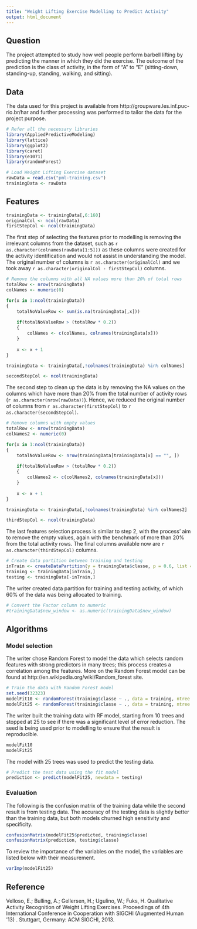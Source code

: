 ```yaml
---
title: "Weight Lifting Exercise Modelling to Predict Activity"
output: html_document
---
```


## Question
The project attempted to study how well people perform barbell lifting by predicting the manner in which they did the exercise. The outcome of the prediction is the class of activity, in the form of "A" to "E" (sitting-down, standing-up, standing, walking, and sitting).


## Data
The data used for this project is available from http://groupware.les.inf.puc-rio.br/har and further processing was performed to tailor the data for the project purpose. 

```r
# Refer all the necessary libraries
library(AppliedPredictiveModeling)
library(lattice)
library(ggplot2)
library(caret)
library(e1071)
library(randomForest)

# Load Weight Lifting Exercise dataset
rawData = read.csv("pml-training.csv")
trainingData <- rawData
```


## Features
```r
trainingData <- trainingData[,6:160]
originalCol <- ncol(rawData)
firstStepCol <- ncol(trainingData)
```
The first step of selecting the features prior to modelling is removing the irrelevant columns from the dataset, such as `r as.character(colnames(rawData[1:5]))` as these columns were created for the activity identification and would not assist in understanding the model. The original number of columns is `r as.character(originalCol)` and we took away `r as.character(originalCol - firstStepCol)` columns.

```r
# Remove the columns with all NA values more than 20% of total rows
totalRow <- nrow(trainingData)
colNames <- numeric(0)

for(x in 1:ncol(trainingData))
{
    totalNoValueRow <- sum(is.na(trainingData[,x]))
        
    if(totalNoValueRow > (totalRow * 0.2))
    {
        colNames <- c(colNames, colnames(trainingData[x]))
    }
    
    x <- x + 1 
}

trainingData <- trainingData[,!colnames(trainingData) %in% colNames]

secondStepCol <- ncol(trainingData)
```
The second step to clean up the data is by removing the NA values on the columns which have more than 20% from the total number of activity rows (`r as.character(nrow(rawData))`). Hence, we reduced the original number of columns from `r as.character(firstStepCol)` to `r as.character(secondStepCol)`.

```r
# Remove columns with empty values
totalRow <- nrow(trainingData)
colNames2 <- numeric(0)

for(x in 1:ncol(trainingData))
{
    totalNoValueRow <- nrow(trainingData[trainingData[x] == "", ])
    
    if(totalNoValueRow > (totalRow * 0.2))
    {
        colNames2 <- c(colNames2, colnames(trainingData[x]))
    }
    
    x <- x + 1 
}

trainingData <- trainingData[,!colnames(trainingData) %in% colNames2]

thirdStepCol <- ncol(trainingData)
```
The last features selection process is similar to step 2, with the process' aim to remove the empty values, again with the benchmark of more than 20% from the total activity rows. The final columns available now are `r as.character(thirdStepCol)` columns.

```r
# Create data partition between training and testing
inTrain <- createDataPartition(y = trainingData$classe, p = 0.6, list = FALSE)
training <- trainingData[inTrain,]
testing <- trainingData[-inTrain,]
```
The writer created data partition for training and testing activity, of which 60% of the data was being allocated to training.

```r
# Convert the Factor column to numeric 
#trainingData$new_window <- as.numeric(trainingData$new_window)
```

## Algorithms
### Model selection
The writer chose Random Forest to model the data which selects random features with strong predictors in many trees; this process creates a correlation among the features. More on the Random Forest model can be found at http://en.wikipedia.org/wiki/Random_forest site.
```r
# Train the data with Random Forest model
set.seed(32323)
modelFit10 <- randomForest(training$classe ~ ., data = training, ntree = 10)
modelFit25 <- randomForest(training$classe ~ ., data = training, ntree = 25)
```

The writer built the training data with RF model, starting from 10 trees and stopped at 25 to see if there was a significant level of error reduction. The seed is being used prior to modelling to ensure that the result is reproducible.
```r
modelFit10
modelFit25
```

The model with 25 trees was used to predict the testing data.
```r
# Predict the test data using the fit model
prediction <- predict(modelFit25, newdata = testing)
```

### Evaluation
The following is the confusion matrix of the training data while the second result is from testing data. The accuracy of the testing data is slightly better than the training data, but both models churned high sensitivity and specificity. 
```r
confusionMatrix(modelFit25$predicted, training$classe)
confusionMatrix(prediction, testing$classe)
```

To review the importance of the variables on the model, the variables are listed below with their measurement.
```r
varImp(modelFit25)
```

## Reference
Velloso, E.; Bulling, A.; Gellersen, H.; Ugulino, W.; Fuks, H. Qualitative Activity Recognition of Weight Lifting Exercises. Proceedings of 4th International Conference in Cooperation with SIGCHI (Augmented Human '13) . Stuttgart, Germany: ACM SIGCHI, 2013.

